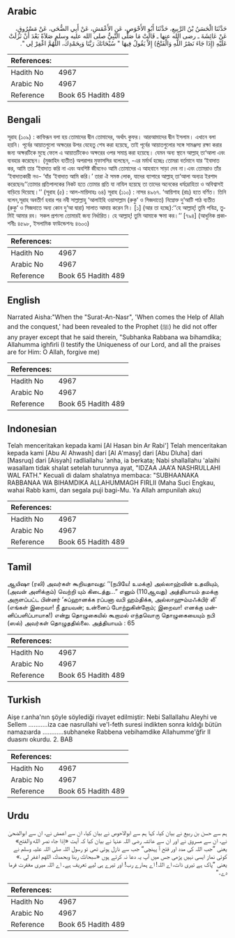 ## Arabic


<div dir="rtl" lang="ar" style={{fontSize:'larger',backgroundColor:'#f8f9fa',padding:20}}>
حَدَّثَنَا الْحَسَنُ بْنُ الرَّبِيعِ، حَدَّثَنَا أَبُو الأَحْوَصِ، عَنِ الأَعْمَشِ، عَنْ أَبِي الضُّحَى، عَنْ مَسْرُوقٍ، عَنْ عَائِشَةَ ـ رضى الله عنها ـ قَالَتْ مَا صَلَّى النَّبِيُّ صلى الله عليه وسلم صَلاَةً بَعْدَ أَنْ نَزَلَتْ عَلَيْهِ ‏(‏إِذَا جَاءَ نَصْرُ اللَّهِ وَالْفَتْحُ‏)‏ إِلاَّ يَقُولُ فِيهَا ‏"‏ سُبْحَانَكَ رَبَّنَا وَبِحَمْدِكَ، اللَّهُمَّ اغْفِرْ لِي ‏"‏‏.‏
</div>
<div style={{backgroundColor:'#f8f9fa',padding:20, marginBottom: 10}}><table> <thead> <tr> <th>References:</th> <th></th> </tr> </thead> <tbody><tr><td>Hadith No</td><td>4967</td></tr><tr><td>Arabic No</td><td>4967</td></tr><tr><td>Reference</td><td>Book 65 Hadith 489</td></tr></tbody></table></div>

## Bengali


<div dir="ltr" lang="bn" style={{fontSize:'larger',backgroundColor:'#f8f9fa',padding:20}}>
সূরাহ (১০৯) : কাফিরূন বলা হয় তোমাদের দ্বীন তোমাদের, অর্থাৎ কুফর। আরআমাদের দ্বীন ইসলাম। এখানে বলা হয়নি। পূর্বের আয়াতগুলো অক্ষরের উপর যেহেতু শেষ করা হয়েছে, তাই পূর্বের আয়াতগুলোর সঙ্গে সামঞ্জস্য রক্ষা করার জন্য অক্ষরটিকে মুছে ফেলে এ আয়াতটিকেও অক্ষরের ওপর সমাপ্ত করা হয়েছে। যেমন অন্য স্থানে আল্লাহ্ তা‘আলা এবং ব্যবহার করেছেন। (মুজাহিদ ব্যতীত) অপরাপর মুফাসসির বলেছেন, -এর মর্মার্থ হচ্ছেঃ তোমরা বর্তমানে যার ‘ইবাদাত কর, আমি তার ‘ইবাদাত করি না এবং অবশিষ্ট জীবনেও আমি তোমাদের এ আহবানে সাড়া দেব না।এবং তোমরাও তাঁর ‘ইবাদাতকারী নও- ‘যাঁর ‘ইবাদাত আমি করি।’ তারা ঐ সমস্ত লোক, যাদের ব্যাপারে আল্লাহ্ তা‘আলা অন্যত্র ইরশাদ করেছেনঃ‘‘তোমার প্রতিপালকের নিকট হতে তোমার প্রতি যা নাযিল হয়েছে তা তাদের অনেকের ধর্মদ্রোহিতা ও অবিশ্বাসই বাড়িয়ে দিয়েছে।’’ (সূরাহ (৫) : আল-মায়িদাহঃ ৬৪) সূরাহ (১১০) : নাসর ৪৯৬৭. ‘আয়িশাহ (রাঃ) হতে বর্ণিত। তিনি বলেন,সূরাহ অবতীর্ণ হবার পর নবী সাল্লাল্লাহু ‘আলাইহি ওয়াসাল্লাম (রুকু‘ ও সিজদাতে) নিম্নোক্ত দু‘আটি পাঠ ব্যতীত (রুকু‘ ও সিজদাতে অন্য কোন দু‘আ দ্বারা) সালাত আদায় করেন নি। [১] (আর তা হচ্ছে):‘‘হে আল্লাহ্! তুমি পবিত্র, তুমিই আমার রব। সকল প্রশংসা তোমারই জন্য নির্ধারিত। হে আল্লাহ্! তুমি আমাকে ক্ষমা কর।’’ [৭৯৪] (আধুনিক প্রকাশনীঃ ৪৫৯৮, ইসলামিক ফাউন্ডেশনঃ ৪৬০৩)
</div>
<div style={{backgroundColor:'#f8f9fa',padding:20, marginBottom: 10}}><table> <thead> <tr> <th>References:</th> <th></th> </tr> </thead> <tbody><tr><td>Hadith No</td><td>4967</td></tr><tr><td>Arabic No</td><td>4967</td></tr><tr><td>Reference</td><td>Book 65 Hadith 489</td></tr></tbody></table></div>

## English


<div dir="ltr" lang="en" style={{fontSize:'larger',backgroundColor:'#f8f9fa',padding:20}}>
Narrated Aisha:"When the "Surat-An-Nasr", 'When comes the Help of Allah and the conquest,' had been revealed to the Prophet (ﷺ) he did not offer any prayer except that he said therein, "Subhanka Rabbana wa bihamdika; Allahumma ighfirli (I testify the Uniqueness of our Lord, and all the praises are for Him: O Allah, forgive me)
</div>
<div style={{backgroundColor:'#f8f9fa',padding:20, marginBottom: 10}}><table> <thead> <tr> <th>References:</th> <th></th> </tr> </thead> <tbody><tr><td>Hadith No</td><td>4967</td></tr><tr><td>Arabic No</td><td>4967</td></tr><tr><td>Reference</td><td>Book 65 Hadith 489</td></tr></tbody></table></div>

## Indonesian


<div dir="ltr" lang="id" style={{fontSize:'larger',backgroundColor:'#f8f9fa',padding:20}}>
Telah menceritakan kepada kami [Al Hasan bin Ar Rabi'] Telah menceritakan kepada kami [Abu Al Ahwash] dari [Al A'masy] dari [Abu Dluha] dari [Masruq] dari [Aisyah] radliallahu 'anha, ia berkata; Nabi shallallahu 'alaihi wasallam tidak shalat setelah turunnya ayat, "IDZAA JAA'A NASHRULLAHI WAL FATH." Kecuali di dalam shalatnya membaca: "SUBHAANAKA RABBANAA WA BIHAMDIKA ALLAHUMMAGH FIRLII (Maha Suci Engkau, wahai Rabb kami, dan segala puji bagi-Mu. Ya Allah ampunilah aku)
</div>
<div style={{backgroundColor:'#f8f9fa',padding:20, marginBottom: 10}}><table> <thead> <tr> <th>References:</th> <th></th> </tr> </thead> <tbody><tr><td>Hadith No</td><td>4967</td></tr><tr><td>Arabic No</td><td>4967</td></tr><tr><td>Reference</td><td>Book 65 Hadith 489</td></tr></tbody></table></div>

## Tamil


<div dir="ltr" lang="ta" style={{fontSize:'larger',backgroundColor:'#f8f9fa',padding:20}}>
ஆயிஷா (ரலி) அவர்கள் கூறியதாவது: ‘‘(நபியே! உமக்கு) அல்லாஹ்வின் உதவியும், (அவன் அளிக்கும்) வெற்றி யும் கிடைத்து...” எனும் (110ஆவது) அத்தியாயம் தமக்கு அருளப்பட்ட பின்னர் ‘சுப்ஹானக்க ரப்பனா வபி ஹம்திக்க, அல்லாஹும்மஃக்பிர் லீ’ (எங்கள் இறைவா! நீ தூயவன்; உன்னைப் போற்றுகின்றோம்; இறைவா! எனக்கு மன்னிப்பளிப்பாயாக!) என்று தொழுகையில் கூறாமல் எந்தவொரு தொழுகையையும் நபி (ஸல்) அவர்கள் தொழுததில்லை. அத்தியாயம் : 65
</div>
<div style={{backgroundColor:'#f8f9fa',padding:20, marginBottom: 10}}><table> <thead> <tr> <th>References:</th> <th></th> </tr> </thead> <tbody><tr><td>Hadith No</td><td>4967</td></tr><tr><td>Arabic No</td><td>4967</td></tr><tr><td>Reference</td><td>Book 65 Hadith 489</td></tr></tbody></table></div>

## Turkish


<div dir="ltr" lang="tr" style={{fontSize:'larger',backgroundColor:'#f8f9fa',padding:20}}>
Aişe r.anha'nın şöyle söylediği rivayet edilmiştir: Nebi Sallallahu Aleyhi ve Sellem ...........iza cae nasrullahi ve'l-feth suresi indikten sonra kıldığı bütün namazıarda ............subhaneke Rabbena vebihamdike Allahumme'ğfir II duasını okurdu. 2. BAB
</div>
<div style={{backgroundColor:'#f8f9fa',padding:20, marginBottom: 10}}><table> <thead> <tr> <th>References:</th> <th></th> </tr> </thead> <tbody><tr><td>Hadith No</td><td>4967</td></tr><tr><td>Arabic No</td><td>4967</td></tr><tr><td>Reference</td><td>Book 65 Hadith 489</td></tr></tbody></table></div>

## Urdu


<div dir="rtl" lang="ur" style={{fontSize:'larger',backgroundColor:'#f8f9fa',padding:20}}>
ہم سے حسن بن ربیع نے بیان کیا، کہا ہم سے ابوالاحوص نے بیان کیا، ان سے اعمش نے، ان سے ابوالضحیٰ نے، ان سے مسروق نے اور ان سے عائشہ رضی اللہ عنہا نے بیان کیا کہ آیت «إذا جاء نصر الله والفتح‏» یعنی ”جب اللہ کی مدد اور فتح آ پہنچی“ جب سے نازل ہوئی تھی تو رسول اللہ صلی اللہ علیہ وسلم نے کوئی نماز ایسی نہیں پڑھی جس میں آپ یہ دعا نہ کرتے ہوں «سبحانك ربنا وبحمدك،‏‏‏‏ اللهم اغفر لي‏ ‏‏.‏» یعنی ”پاک ہے تیری ذات، اے اللہ! اے ہمارے رب! اور تیرے ہی لیے تعریف ہے۔ اے اللہ میری مغفرت فرما دے۔“
</div>
<div style={{backgroundColor:'#f8f9fa',padding:20, marginBottom: 10}}><table> <thead> <tr> <th>References:</th> <th></th> </tr> </thead> <tbody><tr><td>Hadith No</td><td>4967</td></tr><tr><td>Arabic No</td><td>4967</td></tr><tr><td>Reference</td><td>Book 65 Hadith 489</td></tr></tbody></table></div>